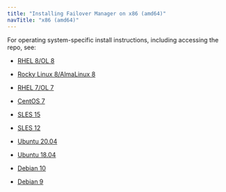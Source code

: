 ```yaml
---
title: "Installing Failover Manager on x86 (amd64)"
navTitle: "x86 (amd64)"
---
```


For operating system-specific install instructions, including accessing the repo, see:

  - [RHEL 8/OL 8](01_efm4_rhel_8_x86)

  - [Rocky Linux 8/AlmaLinux 8](02_efm4_other_linux8_x86)
  - [RHEL 7/OL 7](03_efm4_rhel7_x86)
  - [CentOS 7](04_efm4_centos7_x86)
  - [SLES 15](05_efm4_sles15_x86)
  - [SLES 12](06_efm4_sles12_x86)
  - [Ubuntu 20.04](07_efm4_ubuntu20_x86)
  - [Ubuntu 18.04](07a_efm4_ubuntu18_x86)
  - [Debian 10](07b_efm4_deb10_x86)
  - [Debian 9](08_efm4_deb9_x86)

